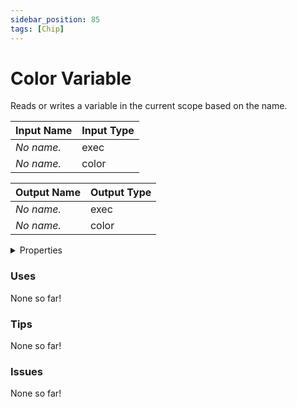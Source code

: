 ```yaml
---
sidebar_position: 85
tags: [Chip]
---
```


# Color Variable

Reads or writes a variable in the current scope based on the name.




<EsbSvg />

| Input Name | Input Type |
|-----------|-----------|
| *No name.* | exec |
| *No name.* | color |

| Output Name | Output Type |
|-----------|-----------|
| *No name.* | exec |
| *No name.* | color |


<details>
  <summary>Properties</summary>
  <div>
    <div>
    <table>
      <thead>
        <tr>
          <th>Is beta required?</th>
          <th>❌</th>
        </tr>
        <tr>
          <th>Is this chip a trolling risk?</th>
          <th>❌</th>
        </tr>
        <tr>
          <th>Chip UUID</th>
          <th>3d2fd0b5-eeac-45cc-a622-1701710f0792</th>
        </tr>
      </thead>
    </table>
    </div>
  </div>
</details>

### Uses

None so far!

### Tips

None so far!

### Issues

None so far!